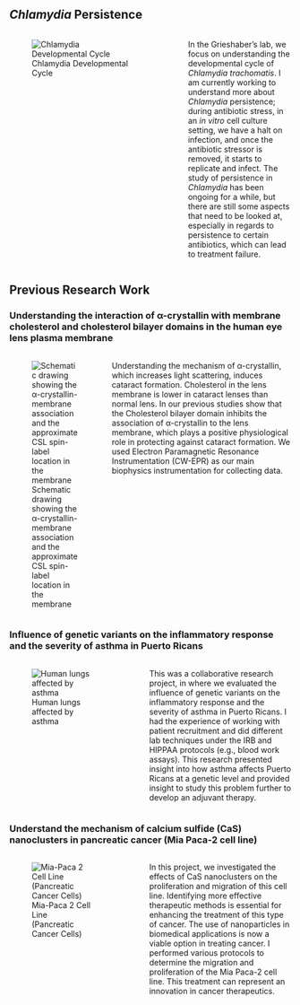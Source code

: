 
## *Chlamydia* Persistence

:::: columns

::: {.column width="55%"}
![Chlamydia Developmental Cycle](images/test.jpg)
:::

::: {.column width="5%"}
:::

::: {.column width="40%"}
In the Grieshaber's lab, we focus on understanding the developmental cycle of *Chlamydia trachomatis*. I am currently working to understand more about *Chlamydia* persistence; during antibiotic stress, in an *in vitro* cell culture setting, we have a halt on infection, and once the antibiotic stressor is removed, it starts to replicate and infect. The study of persistence in *Chlamydia* has been ongoing for a while, but there are still some aspects that need to be looked at, especially in regards to persistence to certain antibiotics, which can lead to treatment failure.
:::

::::

## Previous Research Work

### Understanding the interaction of α-crystallin with membrane cholesterol and cholesterol bilayer domains in the human eye lens plasma membrane

:::: columns

![Schematic drawing showing the α-crystallin-membrane association 
and the approximate CSL spin-label location in the membrane](images/shematic_membrane.png)


Understanding the mechanism of α-crystallin, which increases light scattering, induces cataract formation. Cholesterol in the lens membrane is lower in cataract lenses than normal lens. In our previous studies show that the Cholesterol bilayer domain inhibits the association of α-crystallin to the lens membrane, which plays a positive physiological role in protecting against cataract formation. We used Electron Paramagnetic Resonance Instrumentation (CW-EPR) as our main biophysics instrumentation for collecting data.

::::

### Influence of genetic variants on the inflammatory response and the severity of asthma in Puerto Ricans

:::: columns

::: {.column width="40%"}
![Human lungs affected by asthma](images/asthma.png)
:::

::: {.column width="5%"}
:::

::: {.column width="55%"}
This was a collaborative research project, in where we evaluated the influence of genetic variants on the inflammatory response and the severity of asthma in Puerto Ricans. I had the experience of working with patient recruitment and did different lab techniques under the IRB and HIPPAA protocols (e.g., blood work assays). This research presented insight into how asthma affects Puerto Ricans at a genetic level and provided insight to study this problem further to develop an adjuvant therapy.
:::

::::

### Understand the mechanism of calcium sulfide (CaS) nanoclusters in pancreatic cancer (Mia Paca-2 cell line)

:::: columns

::: {.column width="40%"}
![Mia-Paca 2 Cell Line (Pancreatic Cancer Cells)](images/mia_paca.jpg)
:::

::: {.column width="5%"}
:::

::: {.column width="55%"}
In this project, we investigated the effects of CaS nanoclusters on the proliferation and migration of this cell line. Identifying more effective therapeutic methods is essential for enhancing the treatment of this type of cancer. The use of nanoparticles in biomedical applications is now a viable option in treating cancer. I performed various protocols to determine the migration and proliferation of the Mia Paca-2 cell line. This treatment can represent an innovation in cancer therapeutics.
:::

::::







